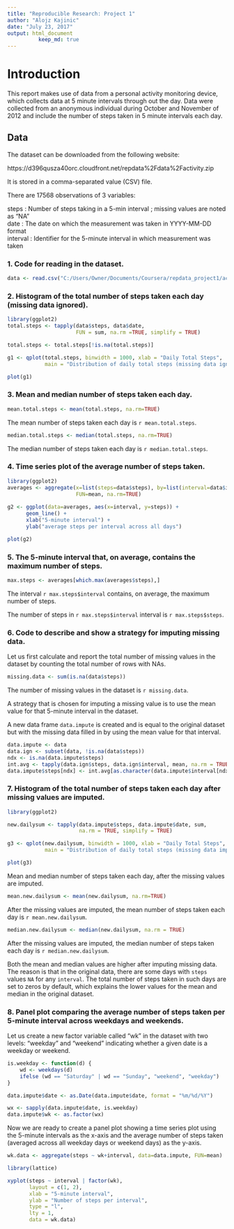 ```yaml
---
title: "Reproducible Research: Project 1"
author: "Alojz Kajinic"
date: "July 23, 2017"
output: html_document
          keep_md: true
---
```


# Introduction  

This report makes use of data from a personal activity monitoring device, which collects data at 5 minute intervals through out the day. Data were collected from an anonymous individual during October and November of 2012 and include the number of steps taken in 5 minute intervals each day.  

## Data

The dataset can be downloaded from the following website:  

https://d396qusza40orc.cloudfront.net/repdata%2Fdata%2Factivity.zip  

It is stored in a comma-separated value (CSV) file.  

There are 17568 observations of 3 variables:

steps : Number of steps taking in a 5-min interval ; missing values are noted as “NA”  
date : The date on which the measurement was taken in YYYY-MM-DD format  
interval : Identifier for the 5-minute interval in which measurement was taken  

### 1. Code for reading in the dataset.  

```r
data <- read.csv("C:/Users/Owner/Documents/Coursera/repdata_project1/activity.csv")
```

### 2. Histogram of the total number of steps taken each day (missing data ignored).  

```r
library(ggplot2)
total.steps <- tapply(data$steps, data$date,
                      FUN = sum, na.rm =TRUE, simplify = TRUE)

total.steps <- total.steps[!is.na(total.steps)]

g1 <- qplot(total.steps, binwidth = 1000, xlab = "Daily Total Steps",
            main = "Distribution of daily total steps (missing data ignored)")

plot(g1)  

```

### 3. Mean and median number of steps taken each day.

```r
mean.total.steps <- mean(total.steps, na.rm=TRUE)  
```

The mean number of steps taken each day is `r mean.total.steps`.  


```r
median.total.steps <- median(total.steps, na.rm=TRUE)  
```

The median number of steps taken each day is `r median.total.steps`.  

### 4. Time series plot of the average number of steps taken.    

```r
library(ggplot2)
averages <- aggregate(x=list(steps=data$steps), by=list(interval=data$interval),
                      FUN=mean, na.rm=TRUE)
                      
g2 <- ggplot(data=averages, aes(x=interval, y=steps)) +
      geom_line() +
      xlab("5-minute interval") +
      ylab("average steps per interval across all days")

plot(g2)

```

### 5. The 5-minute interval that, on average, contains the maximum number of steps.

```r
max.steps <- averages[which.max(averages$steps),]
```

The interval `r max.steps$interval` contains, on average, the maximum number of steps.  

The number of steps in `r max.steps$interval` interval is `r max.steps$steps`.  

### 6. Code to describe and show a strategy for imputing missing data.  

Let us first calculate and report the total number of missing values in the dataset by counting the total number of rows with NAs.

```r
missing.data <- sum(is.na(data$steps))
```

The number of missing values in the dataset is `r missing.data`.  

A strategy that is chosen for imputing a missing value is to use the mean value for that 5-minute interval in the dataset.  

A new data frame `data.impute` is created and is equal to the original dataset but with the missing data filled in by using the mean value for that interval.  

```r
data.impute <- data
data.ign <- subset(data, !is.na(data$steps))
ndx <- is.na(data.impute$steps)
int.avg <- tapply(data.ign$steps, data.ign$interval, mean, na.rm = TRUE)
data.impute$steps[ndx] <- int.avg[as.character(data.impute$interval[ndx])]
```

### 7. Histogram of the total number of steps taken each day after missing values are imputed.  

```r
library(ggplot2)

new.dailysum <- tapply(data.impute$steps, data.impute$date, sum, 
                       na.rm = TRUE, simplify = TRUE)

g3 <- qplot(new.dailysum, binwidth = 1000, xlab = "Daily Total Steps",
            main = "Distribution of daily total steps (missing data imputed)")

plot(g3)  

```

Mean and median number of steps taken each day, after the missing values are imputed.  

```r
mean.new.dailysum <- mean(new.dailysum, na.rm=TRUE)  
```

After the missing values are imputed, the mean number of steps taken each day is `r mean.new.dailysum`.  


```r
median.new.dailysum <- median(new.dailysum, na.rm = TRUE)  
```

After the missing values are imputed, the median number of steps taken each day is `r median.new.dailysum`.  

Both the mean and median values are higher after imputing missing data. The reason is that in the original data, there are some days with `steps` values `NA` for any `interval`. The total number of steps taken in such days are set to zeros by default, which explains the lower values for the mean and median in the original dataset.  

### 8. Panel plot comparing the average number of steps taken per 5-minute interval across weekdays and weekends.

Let us create a new factor variable called “wk” in the dataset with two levels:  “weekday” and “weekend” indicating whether a given date is a weekday or weekend.  

```r
is.weekday <- function(d) {
    wd <- weekdays(d)
    ifelse (wd == "Saturday" | wd == "Sunday", "weekend", "weekday")
}

data.impute$date <- as.Date(data.impute$date, format = "%m/%d/%Y")

wx <- sapply(data.impute$date, is.weekday)
data.impute$wk <- as.factor(wx)
```

Now we are ready to create a panel plot showing a time series plot using the 5-minute intervals as the x-axis and the average number of steps taken (averaged across all weekday days or weekend days) as the y-axis.

```r
wk.data <- aggregate(steps ~ wk+interval, data=data.impute, FUN=mean)

library(lattice)

xyplot(steps ~ interval | factor(wk),
       layout = c(1, 2),
       xlab = "5-minute interval",
       ylab = "Number of steps per interval",
       type = "l",
       lty = 1,
       data = wk.data)
```
